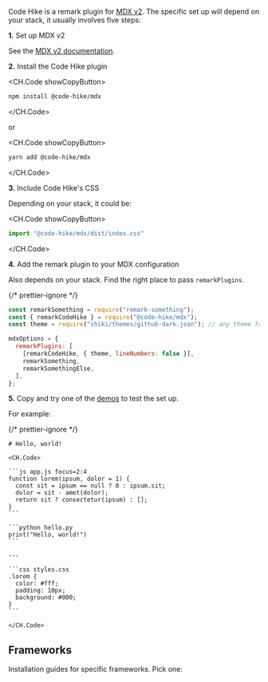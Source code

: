 Code Hike is a remark plugin for [MDX v2](https://mdxjs.com/). The specific set up will depend on your stack, it usually involves five steps:

<Collapsable>

**1.** Set up MDX v2

See the [MDX v2 documentation](https://mdxjs.com/docs/getting-started/).

</Collapsable>
<Collapsable>

**2.** Install the Code Hike plugin

<CH.Code showCopyButton>

```bash
npm install @code-hike/mdx
```

</CH.Code>

or

<CH.Code showCopyButton>

```bash
yarn add @code-hike/mdx
```

</CH.Code>

</Collapsable>
<Collapsable>

**3.** Include Code Hike's CSS

Depending on your stack, it could be:

<CH.Code showCopyButton>

```js your.js
import "@code-hike/mdx/dist/index.css"
```

</CH.Code>

</Collapsable>
<Collapsable>

**4.** Add the remark plugin to your MDX configuration

Also depends on your stack. Find the right place to pass `remarkPlugins`.

{/* prettier-ignore */}
```js your.config.js focus=2,3,6,7,10
const remarkSomething = require("remark-something");
const { remarkCodeHike } = require("@code-hike/mdx");
const theme = require("shiki/themes/github-dark.json"); // any theme from shiki

mdxOptions = {
  remarkPlugins: [
    [remarkCodeHike, { theme, lineNumbers: false }],
    remarkSomething,
    remarkSomethingElse,
  ],
};
```

</Collapsable>
<Collapsable>

**5.** Copy and try one of the [demos](https://codehike.org/#demos) to test the set up.

For example:

{/* prettier-ignore */}
````mdx your.mdx
# Hello, world!

<CH.Code>

```js app.js focus=2:4
function lorem(ipsum, dolor = 1) {
  const sit = ipsum == null ? 0 : ipsum.sit;
  dolor = sit - amet(dolor);
  return sit ? consectetur(ipsum) : [];
}
```

```python hello.py
print("Hello, world!")
```

---

```css styles.css
.lorem {
  color: #fff;
  padding: 10px;
  background: #000;
}
```

</CH.Code>
````

</Collapsable>

## Frameworks

Installation guides for specific frameworks. Pick one:
